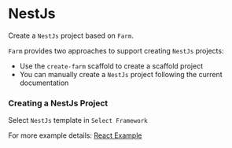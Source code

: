 
# NestJs

Create a `NestJs` project based on `Farm`.

`Farm` provides two approaches to support creating `NestJs` projects: 
- Use the `create-farm` scaffold to create a scaffold project
- You can manually create a `NestJs` project following the current documentation

### Creating a NestJs Project

<PackageManagerTabs command="npm create farm@latest" />


Select `NestJs` template in `Select Framework`


For more example details: [React Example](https://github.com/farm-fe/farm/tree/main/examples/react)
